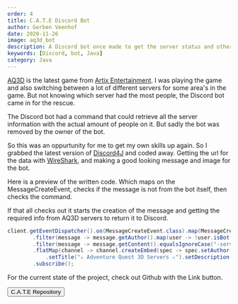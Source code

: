 ```yaml
---
order: 4
title: C.A.T.E Discord Bot
author: Gerben Veenhof
date: 2020-11-26
image: aq3d_bot
description: A Discord bot once made to get the server status and other information. Superseeded by a new bot of the Discord owner.
keywords: [Discord, bot, Java]
category: Java
---
```



<FlexCenter>
  <Picture
    src={HeaderImage}
    alt="Discord Bot"
    widths={[1024, 500]}
    aspectRatio={16 / 8}
    sizes="(max-width: 676px), (min-width: 676px)"
    fit="outside"
  />
</FlexCenter>

[AQ3D](https://aq3d.com/) is the latest game from [Artix Entertainment](https://www.artix.com/).
I was playing the game and also switching between a lot of different servers for some area's in the game. But not knowing which server had the most people, the Discord bot came in for the rescue.

The Discord bot had a command that could retrieve all the server information with the actual amount of people on it. But sadly the bot was removed by the owner of the bot.

So this was an oppurtunity for me to get my own skills up again. So I grabbed the latest version of [Discord4J](https://discord4j.com/) and coded away. Getting the url for the data with [WireShark](https://www.wireshark.org/), and making a good looking message and image for the bot.

Here is a preview of the written code. Which maps on the MessageCreateEvent, checks if the message is not from the bot itself, then checks the command.

If that all checks out it starts the creation of the message and getting the required info from AQ3D servers to return it to Discord.

```java
client.getEventDispatcher().on(MessageCreateEvent.class).map(MessageCreateEvent::getMessage)
        .filter(message -> message.getAuthor().map(user -> !user.isBot()).orElse(false))
        .filter(message -> message.getContent().equalsIgnoreCase("-servers")).flatMap(Message::getChannel)
        .flatMap(channel -> channel.createEmbed(spec -> spec.setAuthor("🤖 C.A.T.E", null, LOGO)
            .setTitle("⚔ Adventure Quest 3D Servers ⚔").setDescription(api.getServerInfo())))
        .subscribe();
```

For the current state of the project, check out Github with the Link button.

<FlexCenter>
  <Button href="https://github.com/nlxdodge/C.A.T.E" icon="mdi:github">C.A.T.E Repository</Button>
</FlexCenter>
